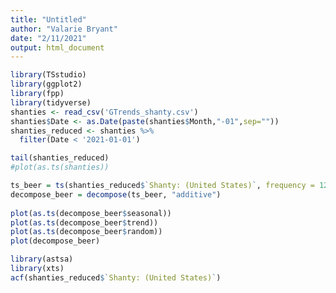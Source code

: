 ```yaml
---
title: "Untitled"
author: "Valarie Bryant"
date: "2/11/2021"
output: html_document
---
```



```r
library(TSstudio)
library(ggplot2)
library(fpp)
library(tidyverse)
shanties <- read_csv('GTrends_shanty.csv')
shanties$Date <- as.Date(paste(shanties$Month,"-01",sep=""))
shanties_reduced <- shanties %>%
  filter(Date < '2021-01-01')

tail(shanties_reduced)
#plot(as.ts(shanties))
```


```r
ts_beer = ts(shanties_reduced$`Shanty: (United States)`, frequency = 12)
decompose_beer = decompose(ts_beer, "additive")
 
plot(as.ts(decompose_beer$seasonal))
plot(as.ts(decompose_beer$trend))
plot(as.ts(decompose_beer$random))
plot(decompose_beer)
```

```r
library(astsa)
library(xts)
acf(shanties_reduced$`Shanty: (United States)`)

```
